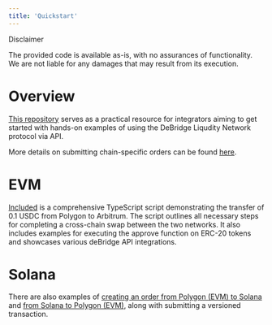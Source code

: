 ```yaml
---
title: 'Quickstart'
---
```


Disclaimer

The provided code is available as-is, with no assurances of functionality. We are not liable for any damages that may result from its execution.

# Overview
[This repository](https://github.com/debridge-finance/api-integrator-example) serves as a practical resource for integrators aiming to get 
started with hands-on examples of using the DeBridge Liqudity Network protocol via API.

More details on submitting chain-specific orders can be found [here](/integration-guidelines/api/creating-order/creating-order).

# EVM
[Included](https://github.com/debridge-finance/api-integrator-example/blob/master/src/scripts/orders/example-swap.ts) is a comprehensive 
TypeScript script demonstrating the transfer of 0.1 USDC from Polygon to Arbitrum. The script outlines all necessary steps for completing 
a cross-chain swap between the two networks. It also includes examples for executing the approve function on ERC-20 tokens and showcases 
various deBridge API integrations.

# Solana
There are also examples of [creating an order from Polygon (EVM) to Solana](https://github.com/debridge-finance/api-integrator-example/blob/master/src/scripts/orders/poly-usdc-to-sol.ts) 
and [from Solana to Polygon (EVM)](https://github.com/debridge-finance/api-integrator-example/blob/master/src/scripts/orders/sol-usdc-to-poly.ts), 
along with submitting a versioned transaction. 